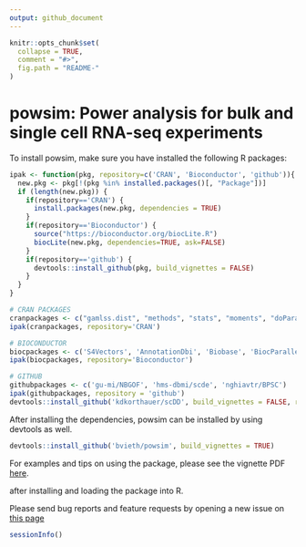 ```yaml
---
output: github_document
---
```


<!-- README.md is generated from README.Rmd. Please edit that file -->

```r
knitr::opts_chunk$set(
  collapse = TRUE,
  comment = "#>",
  fig.path = "README-"
)
```

# powsim: Power analysis for bulk and single cell RNA-seq experiments

To install powsim, make sure you have installed the following R packages:

```r
ipak <- function(pkg, repository=c('CRAN', 'Bioconductor', 'github')){
  new.pkg <- pkg[!(pkg %in% installed.packages()[, "Package"])]
  if (length(new.pkg)) {
    if(repository=='CRAN') {
      install.packages(new.pkg, dependencies = TRUE)
    }
    if(repository=='Bioconductor') {
      source("https://bioconductor.org/biocLite.R")
      biocLite(new.pkg, dependencies=TRUE, ask=FALSE)
    }
    if(repository=='github') {
      devtools::install_github(pkg, build_vignettes = FALSE)
    }
  }
}

# CRAN PACKAGES
cranpackages <- c("gamlss.dist", "methods", "stats", "moments", "doParallel", "parallel", "reshape2", "dplyr", "tidyr", "data.table", 'ggplot2', 'ggthemes', 'ggExtra', 'cowplot', 'scales', 'fitdistrplus', 'MASS', 'pscl', 'nonnest2', 'cobs', 'msir', 'drc', 'devtools', 'XML', 'splines')
ipak(cranpackages, repository='CRAN')

# BIOCONDUCTOR
biocpackages <- c('S4Vectors', 'AnnotationDbi', 'Biobase', 'BiocParallel', 'BiocStyle', 'scater', 'scran', 'edgeR', 'limma', 'DESeq2', 'baySeq', 'NOISeq', 'EBSeq', 'DSS', 'MAST', 'ROTS', "IHW", 'qvalue')
ipak(biocpackages, repository='Bioconductor')

# GITHUB
githubpackages <- c('gu-mi/NBGOF', 'hms-dbmi/scde', 'nghiavtr/BPSC')
ipak(githubpackages, repository = 'github')
devtools::install_github('kdkorthauer/scDD', build_vignettes = FALSE, ref = 'develop')
```

After installing the dependencies, powsim can be installed by using devtools as well.

```r
devtools::install_github('bvieth/powsim', build_vignettes = TRUE)
```

For examples and tips on using the package, please see the vignette PDF 
[here](https://github.com/bvieth/powsim/tree/master/vignettes/powsim.pdf).

after installing and loading the package into R.  

Please send bug reports and feature requests by opening a new issue on 
[this page](https://github.com/bvieth/powsim/issues)

```r
sessionInfo()
```


